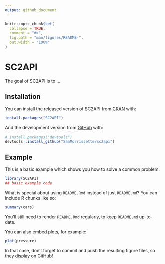 ```yaml
---
output: github_document
---
```


<!-- README.md is generated from README.Rmd. Please edit that file -->

```r
knitr::opts_chunk$set(
  collapse = TRUE,
  comment = "#>",
  fig.path = "man/figures/README-",
  out.width = "100%"
)
```

# SC2API

<!-- badges: start -->
<!-- badges: end -->

The goal of SC2API is to ...

## Installation

You can install the released version of SC2API from [CRAN](https://CRAN.R-project.org) with:

``` r
install.packages("SC2API")
```

And the development version from [GitHub](https://github.com/) with:

``` r
# install.packages("devtools")
devtools::install_github("SamMorrissette/sc2api")
```
## Example

This is a basic example which shows you how to solve a common problem:

```r
library(SC2API)
## basic example code
```

What is special about using `README.Rmd` instead of just `README.md`? You can include R chunks like so:

```r
summary(cars)
```

You'll still need to render `README.Rmd` regularly, to keep `README.md` up-to-date.

You can also embed plots, for example:

```r
plot(pressure)
```

In that case, don't forget to commit and push the resulting figure files, so they display on GitHub!
